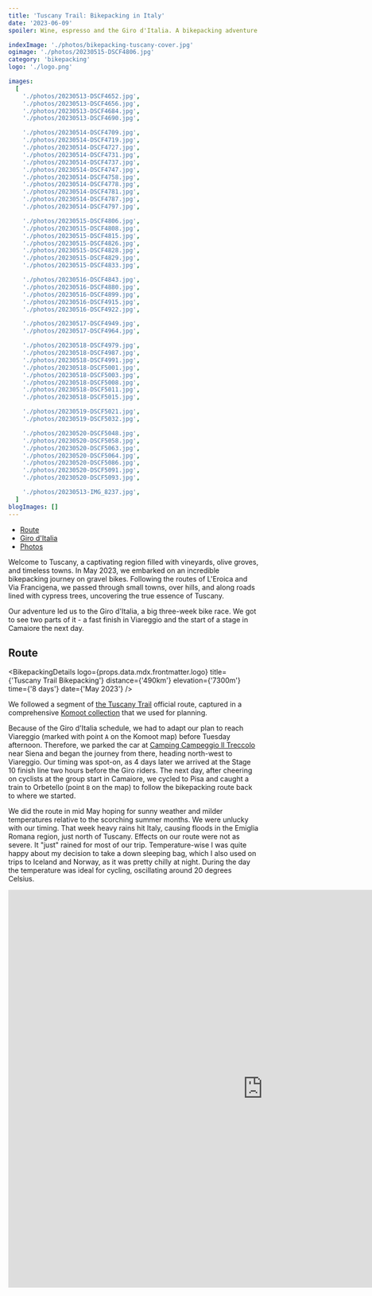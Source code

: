 ```yaml
---
title: 'Tuscany Trail: Bikepacking in Italy'
date: '2023-06-09'
spoiler: Wine, espresso and the Giro d'Italia. A bikepacking adventure along the Strade Bianche, which led us through old Renaissance towns in Tuscany.

indexImage: './photos/bikepacking-tuscany-cover.jpg'
ogimage: './photos/20230515-DSCF4806.jpg'
category: 'bikepacking'
logo: './logo.png'

images:
  [
    './photos/20230513-DSCF4652.jpg',
    './photos/20230513-DSCF4656.jpg',
    './photos/20230513-DSCF4684.jpg',
    './photos/20230513-DSCF4690.jpg',

    './photos/20230514-DSCF4709.jpg',
    './photos/20230514-DSCF4719.jpg',
    './photos/20230514-DSCF4727.jpg',
    './photos/20230514-DSCF4731.jpg',
    './photos/20230514-DSCF4737.jpg',
    './photos/20230514-DSCF4747.jpg',
    './photos/20230514-DSCF4758.jpg',
    './photos/20230514-DSCF4778.jpg',
    './photos/20230514-DSCF4781.jpg',
    './photos/20230514-DSCF4787.jpg',
    './photos/20230514-DSCF4797.jpg',

    './photos/20230515-DSCF4806.jpg',
    './photos/20230515-DSCF4808.jpg',
    './photos/20230515-DSCF4815.jpg',
    './photos/20230515-DSCF4826.jpg',
    './photos/20230515-DSCF4828.jpg',
    './photos/20230515-DSCF4829.jpg',
    './photos/20230515-DSCF4833.jpg',

    './photos/20230516-DSCF4843.jpg',
    './photos/20230516-DSCF4880.jpg',
    './photos/20230516-DSCF4899.jpg',
    './photos/20230516-DSCF4915.jpg',
    './photos/20230516-DSCF4922.jpg',

    './photos/20230517-DSCF4949.jpg',
    './photos/20230517-DSCF4964.jpg',

    './photos/20230518-DSCF4979.jpg',
    './photos/20230518-DSCF4987.jpg',
    './photos/20230518-DSCF4991.jpg',
    './photos/20230518-DSCF5001.jpg',
    './photos/20230518-DSCF5003.jpg',
    './photos/20230518-DSCF5008.jpg',
    './photos/20230518-DSCF5011.jpg',
    './photos/20230518-DSCF5015.jpg',

    './photos/20230519-DSCF5021.jpg',
    './photos/20230519-DSCF5032.jpg',

    './photos/20230520-DSCF5048.jpg',
    './photos/20230520-DSCF5058.jpg',
    './photos/20230520-DSCF5063.jpg',
    './photos/20230520-DSCF5064.jpg',
    './photos/20230520-DSCF5086.jpg',
    './photos/20230520-DSCF5091.jpg',
    './photos/20230520-DSCF5093.jpg',

    './photos/20230513-IMG_8237.jpg',
  ]
blogImages: []
---
```


- [Route](#route)
- [Giro d'Italia](#giro-ditalia)
- [Photos](#photos)

<MakeItBigContainer>
  <ImageComponent
    image={props.data.mdx.frontmatter.images[15]}
    description=""
  />
</MakeItBigContainer>

Welcome to Tuscany, a captivating region filled with vineyards, olive groves, and timeless towns. In May 2023, we embarked on an incredible bikepacking journey on gravel bikes. Following the routes of L'Eroica and Via Francigena, we passed through small towns, over hills, and along roads lined with cypress trees, uncovering the true essence of Tuscany.

Our adventure led us to the Giro d'Italia, a big three-week bike race. We got to see two parts of it - a fast finish in Viareggio and the start of a stage in Camaiore the next day.

## Route

<BikepackingDetails
  logo={props.data.mdx.frontmatter.logo}
  title={'Tuscany Trail Bikepacking'}
  distance={'490km'}
  elevation={'7300m'}
  time={'8 days'}
  date={'May 2023'}
/>

We followed a segment of [the Tuscany Trail](https://www.tuscanytrail.it/en/) official route, captured in a comprehensive [Komoot collection](https://www.komoot.com/collection/1194075/the-tuscany-trail-bikepacking-in-the-heart-of-italy) that we used for planning.

Because of the Giro d'Italia schedule, we had to adapt our plan to reach Viareggio (marked with point `A` on the Komoot map) before Tuesday afternoon. Therefore, we parked the car at [Camping Campeggio Il Treccolo](https://www.google.com/maps?cid=5080116974213461952) near Siena and began the journey from there, heading north-west to Viareggio. Our timing was spot-on, as 4 days later we arrived at the Stage 10 finish line two hours before the Giro riders. The next day, after cheering on cyclists at the group start in Camaiore, we cycled to Pisa and caught a train to Orbetello (point `B` on the map) to follow the bikepacking route back to where we started.

We did the route in mid May hoping for sunny weather and milder temperatures relative to the scorching summer months. We were unlucky with our timing. That week heavy rains hit Italy, causing floods in the Emiglia Romana region, just north of Tuscany. Effects on our route were not as severe. It "just" rained for most of our trip. Temperature-wise I was quite happy about my decision to take a down sleeping bag, which I also used on trips to Iceland and Norway, as it was pretty chilly at night. During the day the temperature was ideal for cycling, oscillating around 20 degrees Celsius.

<MakeItBigContainer>
  <LazyIframe height="800px">
    <iframe
      src="https://www.komoot.com/tour/655862692/embed?profile=1"
      width="1024"
      height="800"
      frameborder="0"
      scrolling="no"
      loading="lazy"
      style={{ margin: 0 }}
    />
  </LazyIframe>
</MakeItBigContainer>

### Strade Bianche to Siena

Tuscany's white gravel roads are famed as the venue for the Strade Bianche race, widely acclaimed as one of the most captivating and picturesque one-day classics. Our adventure began by following the race route, with the stunning sight of Siena emerging on the horizon. Despite majestic dark clouds accompanying us all the time, it did not rain until nightfall when we reached our campsite.

<MakeItBigContainer>
  <ImageComponent
    image={props.data.mdx.frontmatter.images[0]}
    description="You don't need a weather app to see that it will be a rainy day."
    isRow
  />
  <Container>
    <Column>
      <ImageComponent
        image={props.data.mdx.frontmatter.images[45]}
        description="Following the white gravels of Strade Bianche"
        isRow
      />
    </Column>
    <Column>
      <ImageComponent
        image={props.data.mdx.frontmatter.images[2]}
        description="Canyon Grizl with bikepacking setup on Piazza del Campo in Siena."
      />
    </Column>
  </Container>
</MakeItBigContainer>

### Via Francigena: The Ancient Route from Canterbury to Rome

The Via Francigena is an ancient road and pilgrimage route running from the cathedral city of Canterbury in England, through France and Switzerland, to Rome. It's possible to cover the whole route on a bike. See [Eurovelo 5](https://en.eurovelo.com/ev5) for more details. The majority of the Via Francigena in Tuscany follows gravel roads but there are some single-track sections through the woods. These gravel roads have very low traffic volumes. Along the way we passed wineries, farmhouses, old churches and rode through the stunning towns of San Gimignano, Monteriggioni and Siena.

<MakeItBigContainer>
  <ImageComponent
    image={props.data.mdx.frontmatter.images[4]}
    description="Lots of rain on day 2. Photo captured as we were passing through Monteriggioni."
    isRow
  />
  <Container>
    <Column>
      <ImageComponent
        image={props.data.mdx.frontmatter.images[10]}
        description="View of San Gimignano with its famous towers."
      />
    </Column>
    <Column>
      <ImageComponent image={props.data.mdx.frontmatter.images[5]} />
    </Column>
  </Container>
</MakeItBigContainer>

Because of heavy rainfall, much of the single-track section of Via Francigena was especially challenging to ride - as the rocks became slippery and the trail got very muddy. On one occasion we were forced to cross a stream. Thanks to our lightweight bikepacking setup and thick 45mm tyres the route was rideable. However, other bikepackers with heavy panniers were compelled to seek alternative routes along smooth tarmac roads.

<MakeItBigContainer>
  <Container>
    <Column>
      <ImageComponent
        image={props.data.mdx.frontmatter.images[9]}
        description="Crossing shallow stream on a loaded bike."
        isRow
      />
    </Column>
    <Column>
      <ImageComponent
        image={props.data.mdx.frontmatter.images[7]}
        description="Rain made some parts of Via Francigena hard to ride. Lots of mud and slippery rocks."
        isRow
      />
    </Column>
  </Container>
</MakeItBigContainer>

### Viareggio, Camaiore and Pisa

Viareggion and Camaiore were our top priorities, as we really wanted to immerse ourselves in the Giro d'Italia atmosphere. We also wanted to see riders on their cool road bikes. Our Giro experience is captured in [the next section](#giro-ditalia) of the post.

The landscape changed in the north of Tuscany. As the route got closer to the coast, the endless gravel roads and rolling hills gave way to flatter sections with breathtaking mountain views rising from the horizon. After seeing a sprint finish in Viareggio and a group start in Camaiore the following day, we cycled to Pisa to catch a train to Orbetello. Then, we resumed our journey from Tuscany's south.

<MakeItBigContainer>
  <ImageComponent
    image={props.data.mdx.frontmatter.images[19]}
    description="Coffee break on the way"
    isRow
  />
  <Container>
    <Column>
      <ImageComponent
        image={props.data.mdx.frontmatter.images[22]}
        description="Cathedral of Lucca"
        isRow
      />
    </Column>
    <Column>
      <ImageComponent
        image={props.data.mdx.frontmatter.images[25]}
        description="Porto di Viareggio"
        isRow
      />
    </Column>
  </Container>
  <Container>
    <Column>
      <ImageComponent image={props.data.mdx.frontmatter.images[17]} isRow />
    </Column>
    <Column flex={2.0425}>
      <ImageComponent
        image={props.data.mdx.frontmatter.images[26]}
        description="Route close to Viareggio. The landscape differs from the endless gravel roads and rolling hills near Siena in central Tuscany."
        isRow
      />
    </Column>
  </Container>
</MakeItBigContainer>

### Orbetello, Pitigliano, Sorano

The southern region of Tuscany was a captivating accent on our journey. It involved cycling on the coastline trails and beaches near Orbetello, riding through the medieval towns of Pitigliano and Soreno and climbing to the highest point of our journey - a fortress in Radicofani located 850m above sea level. Each rolling hill we conquered along the route brought us closer to the most scenic part of Tuscany - Val d'Orcia.

<MakeItBigContainer>
  <Container>
    <Column>
      <ImageComponent
        image={props.data.mdx.frontmatter.images[30]}
        description="Tyrrhenian Sea view from a beach near Orbetello"
        isRow
      />
    </Column>
    <Column>
      <ImageComponent
        image={props.data.mdx.frontmatter.images[31]}
        description="Trail in coastal woods"
        isRow
      />
    </Column>
  </Container>
  <Container>
    <Column>
      <ImageComponent
        image={props.data.mdx.frontmatter.images[35]}
        description="Sorano"
      />
    </Column>
    <Column>
      <ImageComponent
        image={props.data.mdx.frontmatter.images[34]}
        description="Pitigliano"
      />
    </Column>
  </Container>
</MakeItBigContainer>

### Val d'Orcia: Montepulciano and Pienza

Val d’Orcia is located south of Siena and in the north-east of the volcanic mountain Monte Amiata. Its name derives from the river Orcia, which runs through the valley. Renaissance towns like Pienza, Montepulciano and Montalicino are well-preserved as the area is a UNESCO World Heritage Site. We were spoilt here by countless espressos, delicious cheese, and my all-time favourite wines: Vino Nobile and Brunello. Each town in the region is usually located on a hill. Which means a lot of cycling up if you are keen to explore the old cities or just want an espresso with a view. There are no stores between the cities (we learned it the hard way) so plan accordingly.

We pitched our tent for the night at [Podere Il Casale](https://podereilcasale.com/en/) - an organic farm located on a hill just between Pienza and Montepulciano, with a superb restaurant serving their own produce.

We spent the last day of our trip visiting Pienza, Montepulciano and San Quirico d'Orcia. As we got closer to our car, we once again hit the white gravel section of the Strade Bianche. It was the perfect way to say goodbye to Tuscany on a bike.

<MakeItBigContainer>
  <Container>
    <Column>
      <ImageComponent
        image={props.data.mdx.frontmatter.images[40]}
        description="Monte Amiata view from Pienza"
        isRow
      />
    </Column>
    <Column>
      <ImageComponent
        image={props.data.mdx.frontmatter.images[39]}
        description="Enjoying espresso in Pienza, Via dell'Amore"
        isRow
      />
    </Column>
  </Container>
  <Container>
    <Column>
      <ImageComponent
        image={props.data.mdx.frontmatter.images[42]}
        description="Garden in San Quirico d'Orcia"
        isRow
      />
    </Column>
    <Column flex={2.255}>
      <ImageComponent
        image={props.data.mdx.frontmatter.images[43]}
        description="Cycling through San Quirico d'Orcia"
        isRow
      />
    </Column>
  </Container>
  <Container>
    <Column>
      <ImageComponent
        image={props.data.mdx.frontmatter.images[41]}
        description='"The Creation of Adam" Haribo version'
        isRow
      />
    </Column>
    <Column>
      <ImageComponent
        image={props.data.mdx.frontmatter.images[38]}
        description="High water levels destroyed part of the path"
        isRow
      />
    </Column>
  </Container>
</MakeItBigContainer>

## Giro d'Italia

The Giro d'Italia, a 3 week multi-stage race around Italy, is one of the world's most famous sporting events. Its history began in 1909 when La Gazzetta dello Sport organized the first race. Since then, there have been 106 editions of it. The race is accompanied by an electric atmosphere, with cheering crowds, [colorful flags](https://currently.att.yahoo.com/att/giro-ditalia-primoz-roglic-poised-160545321.html), and the exhilarating sound of whirring wheels.

Watching a sprint finish in Viareggio was an unforgettable experience. The breakaway kept the peloton distanced, thanks to heavy rain and a hilly section preceding the long straight before the finish line. There were only three riders in the breakaway. They all fought for victory in a sprint. Magnus Cort, a Dutch cyclist with a cool blonde moustache, crossed the finish line first.

The following day we cycled to Camaiore to attend the team presentation and group start. We got some race-branded swag from the [advertisers' caravan](https://www.giroditalia.it/en/carovana/). I didn't follow the team presentation as I took pictures of beautiful race bikes instead. Factor and Canyon were winners for me. Also, to my surprise, pro riders don't need to overcompensate themselves with excessively loud freehubs...

<MakeItBigContainer>
  <ImageComponent
    image={props.data.mdx.frontmatter.images[23]}
    description="Peleton sprint finish of stage 10 in Viareggio. Magnus Cort won in the breakaway."
    isRow
  />
  <Container>
    <Column>
      <ImageComponent
        image={props.data.mdx.frontmatter.images[24]}
        description="Magnus Cort celebrating the victory"
        isRow
      />
    </Column>
    <Column>
      <ImageComponent
        image={props.data.mdx.frontmatter.images[28]}
        description="Roglič and Kuss discussing the pink jersey already? (stage 11)"
        isRow
      />
    </Column>
  </Container>
  <ImageComponent
    image={props.data.mdx.frontmatter.images[27]}
    description="Canyon Areoroad in deep purple blue chameleon"
  />
</MakeItBigContainer>

## Camping

We came prepared to spend every night in a tent, hoping for pleasant weather. Unfortuantely, due to heavy rains on a few occasions we had to take other accommodation to dry our stuff and avoid flooding our tent at night. We spent 4 nights camping and 3 nights in apartments. Here are the campsites we visited and liked:

- [Chianti Glamping Village](https://goo.gl/maps/AzW6LZ4egjDPgv6b9) - Situated far from Siena, next to vineyards and wineries producing Chianti. The name is misleading as it's also possible to pitch a tent.
- [Camping Le Balze Volterra](https://goo.gl/maps/jFGKPAtCeD7eW66WA) - Camping in Volterra city. Seems popular among bikepackers since we met a few. The city is 550m above sea level, so it is colder than in the valley.
- [Camping Feniglia](https://goo.gl/maps/bRQHg3n8MKPJRC6R6) - Quiet camping near Orbetello by the seaside.
- [Podere il Casale](https://goo.gl/maps/fj6S37yWxCmo6TSp6) - Organic farm with a few spots to pitch a tent. There is a great restaurant serving their own produce and local wine. Make sure to check this out if you ride through Val d’Orcia.

## Bike Setup

The bike model is Canyon Grizl AL 6 with 45mm wide tyres. Bags:

- 16.5L Ortlieb seatpack - enough space to fit all camping gear
- 11L Ortlieb QR handlebar bag - handy for quick access to the camera and the rain jacket
- 4.5L frame bag
- 2 x 5L fork bags
- 1L Apidura top tube bag - I love it for its magnetic rivets to quickly access important stuff
- 2 x 1L snack packs - one to hold the telephoto lens, the other to carry a bottle of wine when needed

<MakeItBigContainer>
  <ImageComponent
    image={props.data.mdx.frontmatter.images[29]}
    description="Canyon Grizl AL 6 with the bikepacking setup"
    isRow
  />
  <Container>
    <Column>
      <ImageComponent
        image={props.data.mdx.frontmatter.images[46]}
        description="Vine Nobile in the cockpit"
        isRow
      />
    </Column>
    <Column>
      <ImageComponent image={props.data.mdx.frontmatter.images[44]} isRow />
    </Column>
  </Container>
</MakeItBigContainer>

## Photos

<MakeItBigContainer>
  <Container>
    <Column>
      <ImageComponent
        image={props.data.mdx.frontmatter.images[1]}
        description="Rain is coming"
        isRow
      />
    </Column>
    <Column>
      <ImageComponent
        image={props.data.mdx.frontmatter.images[3]}
        description="Piazza del Campo, Siena"
        isRow
      />
    </Column>
  </Container>
  <Container>
    <Column>
      <ImageComponent
        image={props.data.mdx.frontmatter.images[6]}
        description="Via Francigena"
        isRow
      />
    </Column>
    <Column>
      <ImageComponent
        image={props.data.mdx.frontmatter.images[8]}
        description="Via Francigena"
        isRow
      />
    </Column>
  </Container>
  <Container>
    <Column>
      <ImageComponent
        image={props.data.mdx.frontmatter.images[11]}
        description="Truffles in San Gimingiano market"
        isRow
      />
    </Column>
    <Column>
      <ImageComponent image={props.data.mdx.frontmatter.images[12]} isRow />
    </Column>
  </Container>
  <Container>
    <Column>
      <ImageComponent image={props.data.mdx.frontmatter.images[14]} isRow />
    </Column>
    <Column>
      <ImageComponent
        image={props.data.mdx.frontmatter.images[15]}
        description="White gravel roads in Tuscany"
        isRow
      />
    </Column>
  </Container>
  <Container>
    <Column>
      <ImageComponent image={props.data.mdx.frontmatter.images[16]} isRow />
    </Column>
    <Column>
      <ImageComponent image={props.data.mdx.frontmatter.images[18]} isRow />
    </Column>
  </Container>
  <Container>
    <Column>
      <ImageComponent image={props.data.mdx.frontmatter.images[21]} />
    </Column>
    <Column>
      <ImageComponent
        image={props.data.mdx.frontmatter.images[37]}
        description="There are 33 active geothermal power plants in Italy, all of them are in Tuscany."
      />
    </Column>
  </Container>
</MakeItBigContainer>
